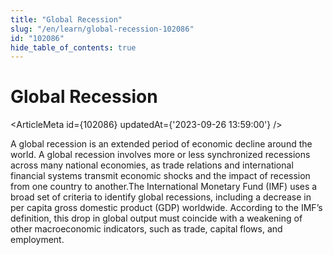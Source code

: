 ```yaml
---
title: "Global Recession"
slug: "/en/learn/global-recession-102086"
id: "102086"
hide_table_of_contents: true
---
```



# Global Recession

<ArticleMeta id={102086} updatedAt={'2023-09-26 13:59:00'} />
<div className='border-solid border-b border-t-0 my-4 border-[var(--ifm-color-gray-300)]' />

A global recession is an extended period of economic decline around the world. A global recession involves more or less synchronized recessions across many national economies, as trade relations and international financial systems transmit economic shocks and the impact of recession from one country to another.The International Monetary Fund (IMF) uses a broad set of criteria to identify global recessions, including a decrease in per capita gross domestic product (GDP) worldwide. According to the IMF’s definition, this drop in global output must coincide with a weakening of other macroeconomic indicators, such as trade, capital flows, and employment.
